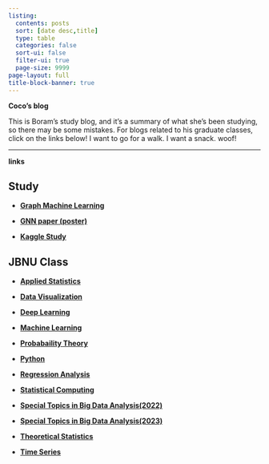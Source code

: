 ```yaml
---
listing:
  contents: posts
  sort: [date desc,title]
  type: table
  categories: false
  sort-ui: false
  filter-ui: true
  page-size: 9999
page-layout: full
title-block-banner: true
---
```




**Coco's blog**


This is Boram's study blog, and it's a summary of what she's been studying, so there may be some mistakes. 
For blogs related to his graduate classes, click on the links below! 
I want to go for a walk. I want a snack. woof!


---


**links**

::: {.panel-tabset} 

## Study

- [**Graph Machine Learning**](https://boram-coco.github.io/GML/)

- [**GNN paper (poster)**](https://boram-coco.github.io/GNNpaper/)

- [**Kaggle Study**](https://boram-coco.github.io/KS/)



## JBNU Class

- [**Applied Statistics**](https://boram-coco.github.io/AS/)

- [**Data Visualization**](https://boram-coco.github.io/DV/)

- [**Deep Learning**](https://boram-coco.github.io/DL/)

- [**Machine Learning**](https://boram-coco.github.io/ML/)

- [**Probabaility Theory**](https://boram-coco.github.io/PT/)

- [**Python**](https://boram-coco.github.io/Python/)

- [**Regression Analysis**](https://boram-coco.github.io/RA/)

- [**Statistical Computing**](https://boram-coco.github.io/julia/)

- [**Special Topics in Big Data Analysis(2022)**](https://boram-coco.github.io/STBDA22/)

- [**Special Topics in Big Data Analysis(2023)**](https://boram-coco.github.io/STBDA23/)

- [**Theoretical Statistics**](https://boram-coco.github.io/ThS/)

- [**Time Series**](https://boram-coco.github.io/TS/)



:::